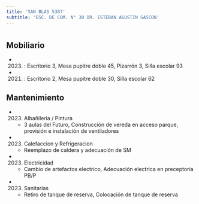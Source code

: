 ```yaml
---
title: 'SAN BLAS 5387'
subtitle: 'ESC. DE COM. N° 30 DR. ESTEBAN AGUSTIN GASCON'
---
```


#


## Mobiliario

*  (2023) : Escritorio 3, Mesa pupitre doble 45, Pizarrón 3, Silla escolar 93 

*  (2021) : Escritorio 2, Mesa pupitre doble 30, Silla escolar 62 





## Mantenimiento

*  (2023) Albañileria / Pintura 
    + 3 aulas del Futuro, Construcción de vereda en acceso parque, provisión e instalación de ventiladores

*  (2023) Calefaccion y Refrigeracion 
    + Reemplazo de caldera y adecuación de SM

*  (2023) Electricidad 
    + Cambio de artefactos electrico, Adecuación electrica en preceptoria PB/P

*  (2023) Sanitarias 
    + Retiro de tanque de reserva, Colocación de tanque de reserva



